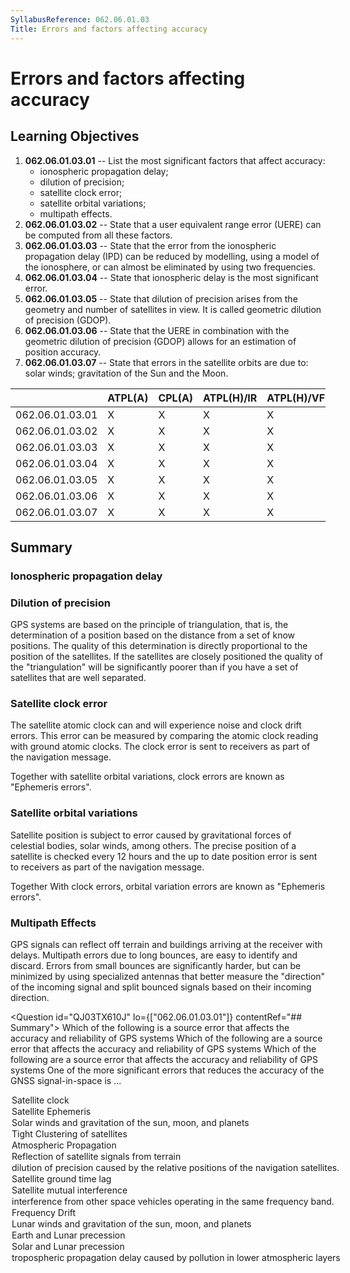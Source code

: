 ```yaml
---
SyllabusReference: 062.06.01.03
Title: Errors and factors affecting accuracy
---
```


# Errors and factors affecting accuracy

## Learning Objectives

1.  **062.06.01.03.01** -- List the most significant factors that affect
    accuracy:
    - ionospheric propagation delay;
    - dilution of precision;
    - satellite clock error;
    - satellite orbital variations;
    - multipath effects.
2.  **062.06.01.03.02** -- State that a user equivalent range error (UERE) can be
    computed from all these factors.
3.  **062.06.01.03.03** -- State that the error from the ionospheric propagation
    delay (IPD) can be reduced by modelling, using a model of the ionosphere, or
    can almost be eliminated by using two frequencies.
4.  **062.06.01.03.04** -- State that ionospheric delay is the most significant
    error.
5.  **062.06.01.03.05** -- State that dilution of precision arises from the
    geometry and number of satellites in view. It is called geometric dilution of
    precision (GDOP).
6.  **062.06.01.03.06** -- State that the UERE in combination with the geometric
    dilution of precision (GDOP) allows for an estimation of position accuracy.
7.  **062.06.01.03.07** -- State that errors in the satellite orbits are due to:
    solar winds; gravitation of the Sun and the Moon.

|                 | ATPL(A) | CPL(A) | ATPL(H)/IR | ATPL(H)/VFR | CPL(H) | IR  | CBIR(A) |
| --------------- | ------- | ------ | ---------- | ----------- | ------ | --- | ------- |
| 062.06.01.03.01 | X       | X      | X          | X           | X      | X   | X       |
| 062.06.01.03.02 | X       | X      | X          | X           | X      | X   |         |
| 062.06.01.03.03 | X       | X      | X          | X           | X      | X   |         |
| 062.06.01.03.04 | X       | X      | X          | X           | X      | X   |         |
| 062.06.01.03.05 | X       | X      | X          | X           | X      | X   |         |
| 062.06.01.03.06 | X       | X      | X          | X           | X      | X   |         |
| 062.06.01.03.07 | X       | X      | X          | X           | X      | X   |         |

## Summary

### Ionospheric propagation delay

### Dilution of precision

GPS systems are based on the principle of triangulation, that is, the
determination of a position based on the distance from a set of know positions.
The quality of this determination is directly proportional to the position of
the satellites. If the satellites are closely positioned the quality of the
"triangulation" will be significantly poorer than if you have a set of
satellites that are well separated.

### Satellite clock error

The satellite atomic clock can and will experience noise and clock drift errors.
This error can be measured by comparing the atomic clock reading with ground
atomic clocks. The clock error is sent to receivers as part of the navigation
message.

Together with satellite orbital variations, clock errors are known as "Ephemeris
errors".

### Satellite orbital variations

Satellite position is subject to error caused by gravitational forces of
celestial bodies, solar winds, among others. The precise position of a satellite
is checked every 12 hours and the up to date position error is sent to receivers
as part of the navigation message.

Together With clock errors, orbital variation errors are known as "Ephemeris
errors".

### Multipath Effects

GPS signals can reflect off terrain and buildings arriving at the receiver with
delays. Multipath errors due to long bounces, are easy to identify and discard.
Errors from small bounces are significantly harder, but can be minimized by
using specialized antennas that better measure the "direction" of the incoming
signal and split bounced signals based on their incoming direction.

<Question id="QJ03TX610J" lo={["062.06.01.03.01"]} contentRef="## Summary">
  <Text variant="oneCorrect">
    Which of the following is a source error that affects the accuracy and
    reliability of GPS systems
  </Text>
<Text variant="oneTwo">
  Which of the following are a source error that affects the accuracy and
  reliability of GPS systems
</Text>
<Text variant="multipleCorrect" select={5}>
  Which of the following are a source error that affects the accuracy and
  reliability of GPS systems
</Text>
<Text variant="oneCorrect">
  One of the more significant errors that reduces the accuracy of the GNSS
  signal-in-space is ...
</Text>
<Option correct why="Satellite atomic clocks drift leading to errors">
  Satellite clock
</Option>
<Option
  correct
  why="Satellite orbits change slightly due to gravitational effects and solar winds leading to errors"
>
  Satellite Ephemeris
</Option>
<Option correct why="Describes the source of errors of Satellite Ephemeris">
  Solar winds and gravitation of the sun, moon, and planets
</Option>
<Option correct why="A tight clustering causes dilution of precision errors">
  Tight Clustering of satellites
</Option>
<Option correct why="Causes ionospheric propagation delay">
  Atmospheric Propagation
</Option>
<Option correct why="Describes multipath effects">
  Reflection of satellite signals from terrain
</Option>
<Option correct>
  dilution of precision caused by the relative positions of the navigation
  satellites.
</Option>
<Option why="The existence of a Satellite - ground lag is the working principle of GPS, not a source of error">
  Satellite ground time lag
</Option>
<Option why="Satellite signals do not interfere with each other." key={1}>
  Satellite mutual interference
</Option>
<Option why="" key={1}>
  interference from other space vehicles operating in the same frequency band.
</Option>
<Option why="There is no such thing as frequency drift. Only clock drift">
  Frequency Drift
</Option>
<Option why="No such thing as lunar winds exist">
  Lunar winds and gravitation of the sun, moon, and planets
</Option>
<Option why="These do not cause satellite errors directly.">
  Earth and Lunar precession
</Option>
<Option why="These do not cause satellite errors directly.">
  Solar and Lunar precession
</Option>

  <Option why="GNSS is affected by ionospheric errors, not tropospheric.">
    tropospheric propagation delay caused by pollution in lower atmospheric
    layers
  </Option>
</Question>
